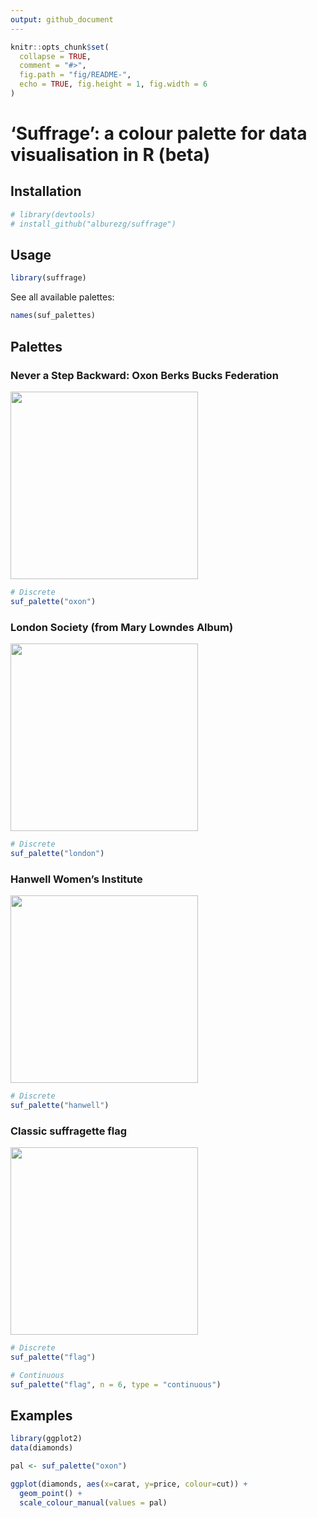 ```yaml
---
output: github_document
---
```


```r
knitr::opts_chunk$set(
  collapse = TRUE,
  comment = "#>",
  fig.path = "fig/README-",
  echo = TRUE, fig.height = 1, fig.width = 6
)
```


# 'Suffrage': a colour palette for data visualisation in R (beta)

## Installation

```r
# library(devtools)
# install_github("alburezg/suffrage")
```

## Usage

```r
library(suffrage)
```

See all available palettes:

```r
names(suf_palettes)
```

## Palettes

### Never a Step Backward: Oxon Berks Bucks Federation

![](oxon.jpg){width=300px}

```r
# Discrete
suf_palette("oxon")
```

### London Society (from Mary Lowndes Album)

![](london.jpg){width=300px}

```r
# Discrete
suf_palette("london")
```

### Hanwell Women's Institute

![](hanwell.jpg){width=300px}

```r
# Discrete
suf_palette("hanwell")
```

### Classic suffragette flag

![](flag.jpg){width=300px}

```r
# Discrete
suf_palette("flag")
```

```r
# Continuous
suf_palette("flag", n = 6, type = "continuous")
```

## Examples

```r
library(ggplot2)
data(diamonds)

pal <- suf_palette("oxon")

ggplot(diamonds, aes(x=carat, y=price, colour=cut)) +
  geom_point() +
  scale_colour_manual(values = pal)

```
